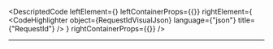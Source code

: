 
<DescriptedCode
  leftElement={<RequestIdDesc />}
  leftContainerProps={{}}
  rightElement={
    <CodeHighlighter
      object={RequestIdVisualJson}
      language={"json"}
      title={"RequestId"}
    />
  }
  rightContainerProps={{}}
/>

---
